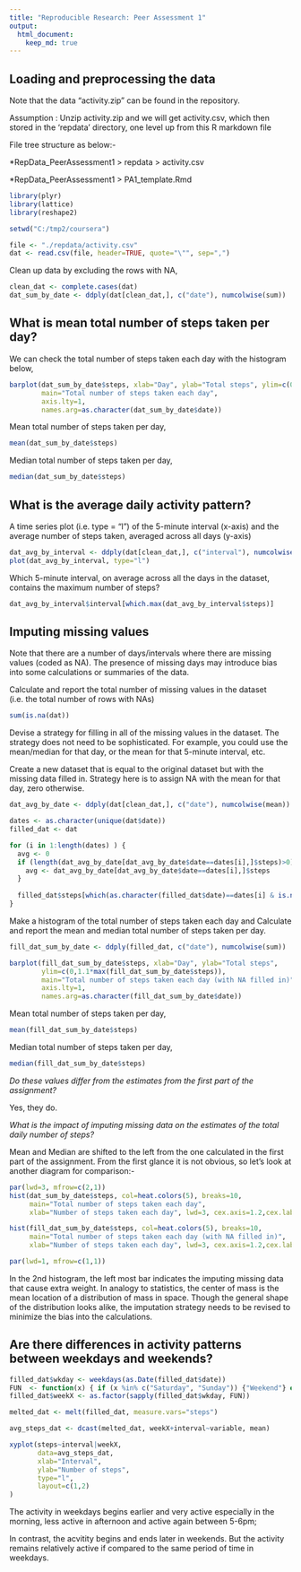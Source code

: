 ```yaml
---
title: "Reproducible Research: Peer Assessment 1"
output: 
  html_document:
    keep_md: true
---
```



## Loading and preprocessing the data
Note that the data "activity.zip" can be found in the repository.

Assumption : Unzip activity.zip and we will get activity.csv, which then stored in the 'repdata' directory, one level up from this R markdown file

File tree structure as below:-

*RepData_PeerAssessment1 > repdata > activity.csv

*RepData_PeerAssessment1 > PA1_template.Rmd
        
 
```r
library(plyr)
library(lattice) 
library(reshape2)

setwd("C:/tmp2/coursera")
```

```r
file <- "./repdata/activity.csv"
dat <- read.csv(file, header=TRUE, quote="\"", sep=",")
```

Clean up data by excluding the rows with NA,
```r
clean_dat <- complete.cases(dat)
dat_sum_by_date <- ddply(dat[clean_dat,], c("date"), numcolwise(sum))
```   

 
## What is mean total number of steps taken per day?
We can check the total number of steps taken each day with the histogram below,
```r
barplot(dat_sum_by_date$steps, xlab="Day", ylab="Total steps", ylim=c(0,1.1*max(dat_sum_by_date$steps)), 
        main="Total number of steps taken each day",
        axis.lty=1,
        names.arg=as.character(dat_sum_by_date$date))
```

Mean total number of steps taken per day,
```r
mean(dat_sum_by_date$steps)
```   
        


Median total number of steps taken per day,
```r
median(dat_sum_by_date$steps)
```


## What is the average daily activity pattern?


A time series plot (i.e. type = "l") of the 5-minute interval (x-axis) and the average number of steps taken, averaged across all days (y-axis)
```r
dat_avg_by_interval <- ddply(dat[clean_dat,], c("interval"), numcolwise(mean))
plot(dat_avg_by_interval, type="l")
```

Which 5-minute interval, on average across all the days in the dataset, contains the maximum number of steps?
```r
dat_avg_by_interval$interval[which.max(dat_avg_by_interval$steps)]  
```


## Imputing missing values
Note that there are a number of days/intervals where there are missing values (coded as NA). The presence of missing days may introduce bias into some calculations or summaries of the data.

Calculate and report the total number of missing values in the dataset (i.e. the total number of rows with NAs)
```r
sum(is.na(dat))
```

Devise a strategy for filling in all of the missing values in the dataset. The strategy does not need to be sophisticated. For example, you could use the mean/median for that day, or the mean for that 5-minute interval, etc.

Create a new dataset that is equal to the original dataset but with the missing data filled in. 
Strategy here is to assign NA with the mean for that day, zero otherwise.
```r
dat_avg_by_date <- ddply(dat[clean_dat,], c("date"), numcolwise(mean))

dates <- as.character(unique(dat$date))
filled_dat <- dat

for (i in 1:length(dates) ) {
  avg <- 0
  if (length(dat_avg_by_date[dat_avg_by_date$date==dates[i],]$steps)>0) {
    avg <- dat_avg_by_date[dat_avg_by_date$date==dates[i],]$steps
  } 
  
  filled_dat$steps[which(as.character(filled_dat$date)==dates[i] & is.na(filled_dat$steps))] <- avg  
}
```

Make a histogram of the total number of steps taken each day and Calculate and report the mean and median total number of steps taken per day. 
```r
fill_dat_sum_by_date <- ddply(filled_dat, c("date"), numcolwise(sum))

barplot(fill_dat_sum_by_date$steps, xlab="Day", ylab="Total steps", 
        ylim=c(0,1.1*max(fill_dat_sum_by_date$steps)), 
        main="Total number of steps taken each day (with NA filled in)",
        axis.lty=1,
        names.arg=as.character(fill_dat_sum_by_date$date))
```


Mean total number of steps taken per day,
```r
mean(fill_dat_sum_by_date$steps)
```   
        


Median total number of steps taken per day,
```r
median(fill_dat_sum_by_date$steps)
```


*Do these values differ from the estimates from the first part of the assignment?*

Yes, they do.   
        


*What is the impact of imputing missing data on the estimates of the total daily number of steps?*

Mean and Median are shifted to the left from the one calculated in the first part of the assignment.
From the first glance it is not obvious, so let's look at another diagram for comparison:-

```r
par(lwd=3, mfrow=c(2,1))
hist(dat_sum_by_date$steps, col=heat.colors(5), breaks=10,
     main="Total number of steps taken each day",
     xlab="Number of steps taken each day", lwd=3, cex.axis=1.2,cex.lab=1.2)

hist(fill_dat_sum_by_date$steps, col=heat.colors(5), breaks=10,
     main="Total number of steps taken each day (with NA filled in)",
     xlab="Number of steps taken each day", lwd=3, cex.axis=1.2,cex.lab=1.2)
```

```r
par(lwd=1, mfrow=c(1,1))
```
In the 2nd histogram, the left most bar indicates the imputing missing data that cause extra
weight. In analogy to statistics, the center of mass is the mean location of a distribution of mass in space.
Though the general shape of the distribution looks alike, the imputation strategy needs to be revised to minimize the bias into the calculations.


## Are there differences in activity patterns between weekdays and weekends?
```r
filled_dat$wkday <- weekdays(as.Date(filled_dat$date))
FUN  <- function(x) { if (x %in% c("Saturday", "Sunday")) {"Weekend"} else { "Weekday" } }
filled_dat$weekX <- as.factor(sapply(filled_dat$wkday, FUN))

melted_dat <- melt(filled_dat, measure.vars="steps")

avg_steps_dat <- dcast(melted_dat, weekX+interval~variable, mean)

xyplot(steps~interval|weekX,
       data=avg_steps_dat,
       xlab="Interval",
       ylab="Number of steps",
       type="l",
       layout=c(1,2)
)
```

The activity in weekdays begins earlier and very active especially in the morning, less active in afternoon and active again between 5-6pm; 

In contrast, the acvitity begins and ends later in weekends. But the activity remains relatively active if compared to the same period of time in weekdays. 